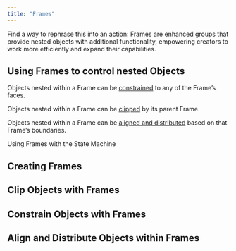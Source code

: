 ```yaml
---
title: "Frames"
---
```


Find a way to rephrase this into an action: Frames are enhanced groups that provide nested objects with additional functionality, empowering creators to work more efficiently and expand their capabilities.

## Using Frames to control nested Objects

Objects nested within a Frame can be [constrained](/ff51f96a54184659ac45536cb54cdea6?pvs=25#a61fcb13545d47ed8dfa8fe44decc77b) to any of the Frame’s faces.

Objects nested within a Frame can be [clipped](/ff51f96a54184659ac45536cb54cdea6?pvs=25#6fe17b613aa449dfad7957a553f4a711) by its parent Frame.

Objects nested within a Frame can be [aligned and distributed](/ff51f96a54184659ac45536cb54cdea6?pvs=25#f32eb849cb914731a844103b9bdbfb16) based on that Frame’s boundaries.

Using Frames with the State Machine

## Creating Frames



## Clip Objects with Frames



## Constrain Objects with Frames



## Align and Distribute Objects within Frames